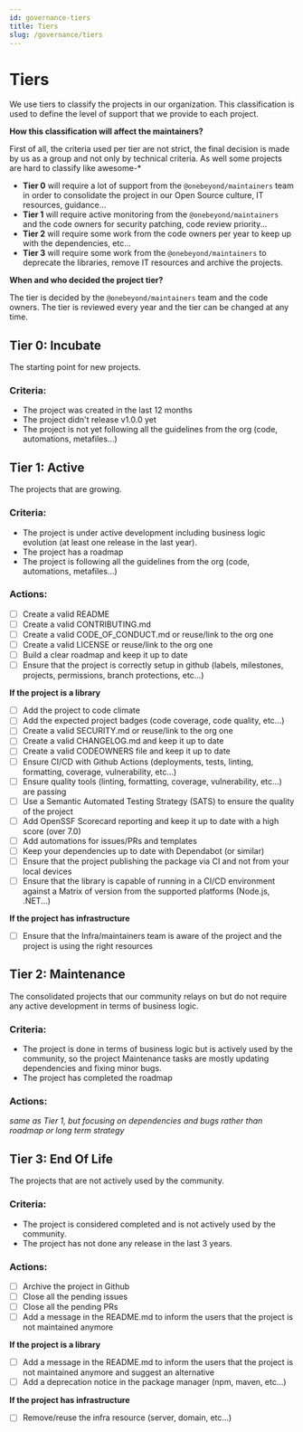 ```yaml
---
id: governance-tiers
title: Tiers
slug: /governance/tiers
---
```



# Tiers

We use tiers to classify the projects in our organization. This classification is used to define the level of support that we provide to each project.

**How this classification will affect the maintainers?**

First of all, the criteria used per tier are not strict, the final decision is made by us as a group and not only by technical criteria. As well some projects are hard to classify like awesome-*

- **Tier 0** will require a lot of support from the `@onebeyond/maintainers` team in order to consolidate the project in our Open Source culture, IT resources, guidance...
- **Tier 1** will require active monitoring from the `@onebeyond/maintainers` and the code owners for security patching, code review priority...
- **Tier 2** will require some work from the code owners per year to keep up with the dependencies, etc...
- **Tier 3** will require some work from the `@onebeyond/maintainers` to deprecate the libraries, remove IT resources and archive the projects.

**When and who decided the project tier?**

The tier is decided by the `@onebeyond/maintainers` team and the code owners. The tier is reviewed every year and the tier can be changed at any time.




## Tier 0: Incubate

The starting point for new projects.

### Criteria:

- The project was created in the last 12 months
- The project didn't release v1.0.0 yet
- The project is not yet following all the guidelines from the org (code, automations, metafiles...)


## Tier 1: Active

The projects that are growing.

### Criteria:

- The project is under active development including business logic evolution (at least one release in the last year).
- The project has a roadmap
- The project is following all the guidelines from the org (code, automations, metafiles...)

### Actions:

- [ ] Create a valid README
- [ ] Create a valid CONTRIBUTING.md
- [ ] Create a valid CODE_OF_CONDUCT.md or reuse/link to the org one
- [ ] Create a valid LICENSE or reuse/link to the org one
- [ ] Build a clear roadmap and keep it up to date
- [ ] Ensure that the project is correctly setup in github (labels, milestones, projects, permissions, branch protections, etc...)

**If the project is a library**
- [ ] Add the project to code climate
- [ ] Add the expected project badges (code coverage, code quality, etc...)
- [ ] Create a valid SECURITY.md or reuse/link to the org one
- [ ] Create a valid CHANGELOG.md and keep it up to date
- [ ] Create a valid CODEOWNERS file and keep it up to date
- [ ] Ensure CI/CD with Github Actions (deployments, tests, linting, formatting, coverage, vulnerability, etc...)
- [ ] Ensure quality tools (linting, formatting, coverage, vulnerability, etc...) are passing
- [ ] Use a Semantic Automated Testing Strategy (SATS) to ensure the quality of the project
- [ ] Add OpenSSF Scorecard reporting and keep it up to date with a high score (over 7.0)
- [ ] Add automations for issues/PRs and templates
- [ ] Keep your dependencies up to date with Dependabot (or similar)
- [ ] Ensure that the project publishing the package via CI and not from your local devices
- [ ] Ensure that the library is capable of running in a CI/CD environment against a Matrix of version from the supported platforms (Node.js, .NET...)

**If the project has infrastructure**
- [ ] Ensure that the Infra/maintainers team is aware of the project and the project is using the right resources



## Tier 2: Maintenance

The consolidated projects that our community relays on but do not require any active development in terms of business logic.

### Criteria:

- The project is done in terms of business logic but is actively used by the community, so the project Maintenance tasks are mostly updating dependencies and fixing minor bugs.
- The project has completed the roadmap

### Actions:

_same as Tier 1, but focusing on dependencies and bugs rather than roadmap or long term strategy_


## Tier 3: End Of Life

The projects that are not actively used by the community.

### Criteria:

- The project is considered completed and is not actively used by the community.
- The project has not done any release in the last 3 years.

### Actions:

- [ ] Archive the project in Github
- [ ] Close all the pending issues
- [ ] Close all the pending PRs
- [ ] Add a message in the README.md to inform the users that the project is not maintained anymore

**If the project is a library**
- [ ] Add a message in the README.md to inform the users that the project is not maintained anymore and suggest an alternative
- [ ] Add a deprecation notice in the package manager (npm, maven, etc...)

**If the project has infrastructure**
- [ ] Remove/reuse the infra resource (server, domain, etc...)








